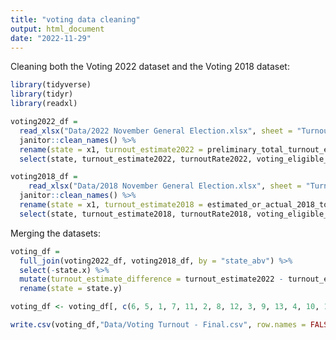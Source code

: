 ```yaml
---
title: "voting data cleaning"
output: html_document
date: "2022-11-29"
---
```


Cleaning both the Voting 2022 dataset and the Voting 2018 dataset: 

```r
library(tidyverse)
library(tidyr)
library(readxl)

voting2022_df =
  read_xlsx("Data/2022 November General Election.xlsx", sheet = "Turnout Rates", range = "A2:N54") %>%
  janitor::clean_names() %>% 
  rename(state = x1, turnout_estimate2022 = preliminary_total_turnout_estimate, turnoutRate2022 = preliminary_turnout_rate, voting_eligible_pop2022 = voting_eligible_population_vep, voting_age_pop2022 = voting_age_population_vap) %>% 
  select(state, turnout_estimate2022, turnoutRate2022, voting_eligible_pop2022, voting_age_pop2022, state_abv)

voting2018_df = 
    read_xlsx("Data/2018 November General Election.xlsx", sheet = "Turnout Rates", range = "A2:P54") %>%
  janitor::clean_names() %>%  
  rename(state = x1, turnout_estimate2018 = estimated_or_actual_2018_total_ballots_counted, turnoutRate2018 = estimated_or_actual_2018_total_ballots_counted_vep_turnout_rate, voting_eligible_pop2018 = voting_eligible_population_vep, voting_age_pop2018 = voting_age_population_vap) %>% 
  select(state, turnout_estimate2018, turnoutRate2018, voting_eligible_pop2018, voting_age_pop2018, state_abv)

```

Merging the datasets: 

```r
voting_df = 
  full_join(voting2022_df, voting2018_df, by = "state_abv") %>% 
  select(-state.x) %>% 
  mutate(turnout_estimate_difference = turnout_estimate2022 - turnout_estimate2018, turnout_Rate_difference = turnoutRate2022 - turnoutRate2018, voting_eligible_difference = voting_eligible_pop2022 - voting_eligible_pop2018, voting_age_difference = voting_age_pop2022 - voting_age_pop2018) %>% 
  rename(state = state.y)

voting_df <- voting_df[, c(6, 5, 1, 7, 11, 2, 8, 12, 3, 9, 13, 4, 10, 14)]

write.csv(voting_df,"Data/Voting Turnout - Final.csv", row.names = FALSE)
```
